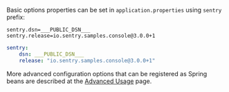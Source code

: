 Basic options properties can be set in `application.properties` using `sentry` prefix:

```properties {tabTitle:"application.properties"}
sentry.dsn=___PUBLIC_DSN___
sentry.release=io.sentry.samples.console@3.0.0+1
```

```yaml {tabTitle:"application.yml"}
sentry:
    dsn: ___PUBLIC_DSN___
    release: "io.sentry.samples.console@3.0.0+1"
```

More advanced configuration options that can be registered as Spring beans are described at the [Advanced Usage](/platforms/java/guides/spring-boot/advanced-usage) page.
